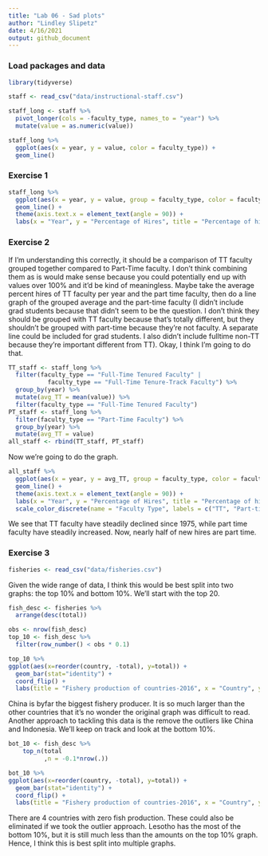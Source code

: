 ```yaml
---
title: "Lab 06 - Sad plots"
author: "Lindley Slipetz"
date: 4/16/2021
output: github_document
---
```


### Load packages and data

```r
library(tidyverse) 
```

```r
staff <- read_csv("data/instructional-staff.csv")
```

```r
staff_long <- staff %>%
  pivot_longer(cols = -faculty_type, names_to = "year") %>%
  mutate(value = as.numeric(value))
```

```r
staff_long %>%
  ggplot(aes(x = year, y = value, color = faculty_type)) +
  geom_line()
```



### Exercise 1
```r
staff_long %>%
  ggplot(aes(x = year, y = value, group = faculty_type, color = faculty_type)) +
  geom_line() +
  theme(axis.text.x = element_text(angle = 90)) +
  labs(x = "Year", y = "Percentage of Hires", title = "Percentage of hires by year grouped by faculty type", color = "Faculty type")
```

### Exercise 2

If I'm understanding this correctly, it should be a comparison of TT faculty grouped together compared to Part-Time faculty. I don't think combining them as is would make sense because you could potentially end up with values over 100% and it'd be kind of meaningless. Maybe take the average percent hires of TT faculty per year and the part time faculty, then do a line graph of the grouped average and the part-time faculty (I didn't include grad students because that didn't seem to be the question. I don't think they should be grouped with TT faculty because that's totally different, but they shouldn't be grouped with part-time because they're not faculty. A separate line could be included for grad students. I also didn't include fulltime non-TT because they're important different from TT). Okay, I think I'm going to do that.

```r
TT_staff <- staff_long %>%
  filter(faculty_type == "Full-Time Tenured Faculty" |
           faculty_type == "Full-Time Tenure-Track Faculty") %>%
  group_by(year) %>%
  mutate(avg_TT = mean(value)) %>%
  filter(faculty_type == "Full-Time Tenured Faculty")
PT_staff <- staff_long %>%
  filter(faculty_type == "Part-Time Faculty") %>%
  group_by(year) %>%
  mutate(avg_TT = value)
all_staff <- rbind(TT_staff, PT_staff)
```

Now we're going to do the graph.
```r
all_staff %>%
  ggplot(aes(x = year, y = avg_TT, group = faculty_type, color = faculty_type)) +
  geom_line() +
  theme(axis.text.x = element_text(angle = 90)) +
  labs(x = "Year", y = "Percentage of Hires", title = "Percentage of hires by year grouped by faculty type") +
  scale_color_discrete(name = "Faculty Type", labels = c("TT", "Part-time"))
```

We see that TT faculty have steadily declined since 1975, while part time faculty have steadily increased. Now, nearly half of new hires are part time.


### Exercise 3

```r
fisheries <- read_csv("data/fisheries.csv")
```

Given the wide range of data, I think this would be best split into two graphs: the top 10% and bottom 10%. We'll start with the top 20.

```r
fish_desc <- fisheries %>%
  arrange(desc(total))
```
```r
obs <- nrow(fish_desc) 
top_10 <- fish_desc %>% 
  filter(row_number() < obs * 0.1)
```

```r
top_10 %>%
ggplot(aes(x=reorder(country, -total), y=total)) +
  geom_bar(stat="identity") +
  coord_flip() + 
  labs(title = "Fishery production of countries-2016", x = "Country", y = "Fishery production")
```

China is byfar the biggest fishery producer. It is so much larger than the other countries that it's no wonder the original graph was difficult to read. Another approach to tackling this data is the remove the outliers like China and Indonesia. We'll keep on track and look at the bottom 10%. 

```r
bot_10 <- fish_desc %>%
    top_n(total
          ,n = -0.1*nrow(.))
```

```r
bot_10 %>%
ggplot(aes(x=reorder(country, -total), y=total)) +
  geom_bar(stat="identity") +
  coord_flip() + 
  labs(title = "Fishery production of countries-2016", x = "Country", y = "Fishery production")
```

There are 4 countries with zero fish production. These could also be eliminated if we took the outlier approach. Lesotho has the most of the bottom 10%, but it is still much less than the amounts on the top 10% graph. Hence, I think this is best split into multiple graphs.